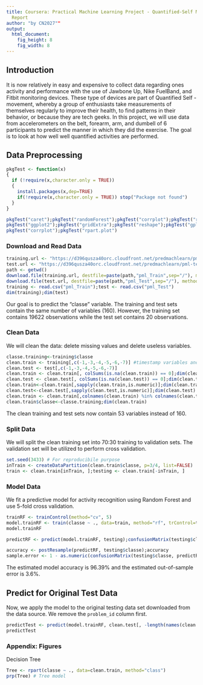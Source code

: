 ```yaml
---
title: Coursera: Practical Machine Learning Project - Quantified-Self Movement
  Report
author: "by CN2027""
output:
  html_document:
    fig_height: 8
    fig_width: 8
---
```


## Introduction  
It is now relatively in easy and expensive to collect data regarding ones activity and performance with the use of Jawbone Up, Nike FuelBand, and Fitbit monitoring devices. These type of devices are part of Quantified Self - movement, whereby a group of enthusiasts take measurements of themselves regularly to improve their health, to find patterns in their behavior, or because they are tech geeks. In this project, we will use data from accelerometers on the belt, forearm, arm, and dumbell of 6 participants to predict the manner in which they did the exercise. The goal is to look at how well well quantified activities are performed.

## Data Preprocessing  
```r
pkgTest <- function(x)
{
  if (!require(x,character.only = TRUE))
  {
    install.packages(x,dep=TRUE)
    if(!require(x,character.only = TRUE)) stop("Package not found")
  }
}

pkgTest("caret");pkgTest("randomForest");pkgTest("corrplot");pkgTest("rpart");
pkgTest("ggplot2");pkgTest("gridExtra");pkgTest("reshape");pkgTest("gplots");
pkgTest("corrplot");pkgTest("rpart.plot")
```
### Download and Read Data
```r
training.url <- "https://d396qusza40orc.cloudfront.net/predmachlearn/pml-training.csv"
test.url <- "https://d396qusza40orc.cloudfront.net/predmachlearn/pml-testing.csv"
path <- getwd()
download.file(training.url, destfile=paste(path,"pml_Train",sep="/"), method="curl")
download.file(test.url, destfile=paste(path,"pml_Test",sep="/"), method="curl")
training <- read.csv("pml_Train");test <- read.csv("pml_Test")
dim(training);dim(test) 
```  
Our goal is to predict the "classe" variable. The training and test sets contain the same number of variables (160). However, the training set contains 19622 observations while the test set contains 20 observations. 

### Clean Data
We will clean the data: delete missing values and delete useless variables.
```r
classe.training<-training$classe
clean.train <- training[,c(-1,-3,-4,-5,-6,-7)] #timestamp variables and and window are not necessary
clean.test <- test[,c(-1,-3,-4,-5,-6,-7)]
clean.train <- clean.train[, colSums(is.na(clean.train)) == 0];dim(clean.train) #Deletes columns with missing (NA) values
clean.test <- clean.test[, colSums(is.na(clean.test)) == 0];dim(clean.test)
clean.train<-clean.train[,sapply(clean.train,is.numeric)];dim(clean.train)
clean.test<-clean.test[,sapply(clean.test,is.numeric)];dim(clean.test)
clean.train <- clean.train[,colnames(clean.train) %in% colnames(clean.test)];dim(clean.train)
clean.train$classe<-classe.training;dim(clean.train)
```  
The clean training and test sets now contain 53 variables instead of 160.

### Split Data
We will split the clean training set into 70:30 training to validation sets. The validation set will be utilized to perform cross validation.  
```r
set.seed(3433) # For reproducibile purpose
inTrain <- createDataPartition(clean.train$classe, p=3/4, list=FALSE)
train <- clean.train[inTrain, ];testing <- clean.train[-inTrain, ]
```

### Model Data
We fit a predictive model for activity recognition using Random Forest  and use 5-fold cross validation.  
```r
trainRF <- trainControl(method="cv", 5)
model.trainRF <- train(classe ~ ., data=train, method="rf", trControl=trainRF, ntree=30)
model.trainRF

predictRF <- predict(model.trainRF, testing);confusionMatrix(testing$classe, predictRF)

accuracy <- postResample(predictRF, testing$classe);accuracy
sample.error <- 1 - as.numeric(confusionMatrix(testing$classe, predictRF)$overall[1]);sample.error
```
The estimated model accuracy is 96.39% and the estimated out-of-sample error is 3.6%.

## Predict for Original Test Data
Now, we apply the model to the original testing data set downloaded from the data source. We remove the `problem_id` column first.  
```r
predictTest <- predict(model.trainRF, clean.test[, -length(names(clean.test))]);
predictTest
```  

### Appendix: Figures
Decision Tree
```r
Tree <- rpart(classe ~ ., data=clean.train, method="class")
prp(Tree) # Tree model
```
